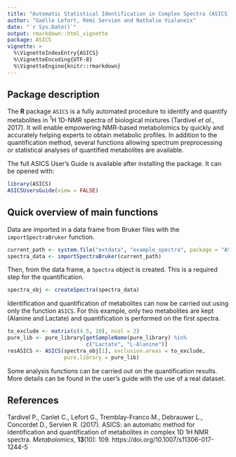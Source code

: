```yaml
---
title: "Automatic Statistical Identification in Complex Spectra (ASICS)"
author: "Gaëlle Lefort, Rémi Servien and Nathalie Vialaneix"
date: "`r Sys.Date()`"
output: rmarkdown::html_vignette
package: ASICS
vignette: >
  %\VignetteIndexEntry{ASICS}
  %\VignetteEncoding{UTF-8}
  %\VignetteEngine{knitr::rmarkdown}
---
```


## Package description 
The **R** package `ASICS` is a fully automated procedure to identify and 
quantify metabolites in $^1$H 1D-NMR spectra of biological mixtures 
(Tardivel *et al.*, 2017). It will enable empowering NMR-based metabolomics by 
quickly and accurately helping experts to obtain metabolic profiles. In addition
to the quantification method, several functions allowing spectrum 
preprocessing or statistical analyses of quantified metabolites are available.

The full ASICS User's Guide is available after installing the package. It can be
opened with:

```r
library(ASICS)
ASICSUsersGuide(view = FALSE)
```

## Quick overview of main functions

Data are imported in a data frame from Bruker files with the 
`importSpectraBruker` function.
```r
current_path <- system.file("extdata", "example_spectra", package = "ASICS")
spectra_data <- importSpectraBruker(current_path)
```

Then, from the data frame, a `Spectra` object is created. This is a required 
step for the quantification.
```r
spectra_obj <- createSpectra(spectra_data)
```

Identification and quantification of metabolites can now be carried out using 
only the function `ASICS`. For this example, only two metabolites are kept 
(Alanine and Lactate) and quantification is performed on the first spectra.
```r
to_exclude <- matrix(c(4.5, 10), ncol = 2)
pure_lib <- pure_library[getSampleName(pure_library) %in%
                         c("Lactate", "L-Alanine")]
resASICS <- ASICS(spectra_obj[1], exclusion.areas = to_exclude,
                  pure.library = pure_lib)
```

Some analysis functions can be carried out on the quantification results. More
details can be found in the user's guide with the use of a real dataset.

## References
Tardivel P., Canlet C., Lefort G., Tremblay-Franco M., Debrauwer L., Concordet 
D., Servien R. (2017). ASICS: an automatic method for identification and 
quantification of metabolites in complex 1D 1H NMR spectra. *Metabolomics*,
**13**(10): 109. https://doi.org/10.1007/s11306-017-1244-5

